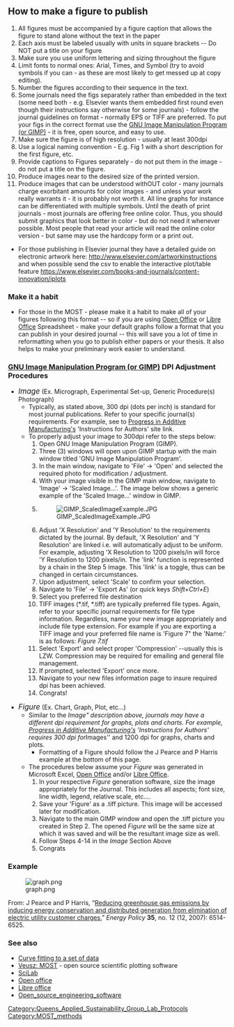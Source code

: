 {{MOST}}

== How to make a figure to publish ==

# All figures must be accompanied by a figure caption that allows the figure to stand alone without the text in the paper
# Each axis must be labeled  usually with units in square brackets -- Do NOT put a title on your figure
# Make sure you use uniform lettering and sizing throughout the figure
# Limit fonts to normal ones: Arial, Times, and Symbol (try to avoid symbols if you can - as these are most likely to get messed up at copy editing).
# Number the figures according to their sequence in the text.
# Some journals need the figs separately rather than embedded in the text (some need both - e.g. Elsevier wants them embedded first round even though their instructions say otherwise for some journals) - follow the journal guidelines on format - normally EPS or TIFF are preferred. To put your figs in the correct format use the [http://www.gimp.org/ GNU Image Manipulation Program (or GIMP)] - it is free, open source, and easy to use.
# Make sure the figure is of high resolution - usually at least 300dpi
# Use a logical naming convention - E.g. Fig 1 with a short description for the first figure, etc.
# Provide captions to Figures separately - do not put them in the image - do not put a title on the figure.
# Produce images near to the desired size of the printed version.
# Produce images that can be understood withOUT color - many journals charge exorbitant amounts for color images - and unless your work really warrants it - it is probably not worth it. All line graphs for instance can be differentiated with multiple symbols. Until the death of print journals - most journals are offering free online color. Thus, you should submit graphics that look better in color - but do not need it whenever possible. Most people that read your article will read the online color version - but same may use the hardcopy form or a print out.


* For those publishing in Elsevier journal they have a detailed guide on electronic artwork here: http://www.elsevier.com/artworkinstructions and when possible send the csv to enable the interactive plot/table feature https://www.elsevier.com/books-and-journals/content-innovation/iplots

=== Make it a habit ===
* For those in the MOST - please make it a habit to make all of your figures following this format -- so if you are using [[Open Office]] or [[Libre Office]] Spreadsheet - make your default graphs follow a format that you can publish in your desired journal -- this will save you a lot of time in reformatting when you go to publish either papers or your thesis. It also helps to make your preliminary work easier to understand.

===[http://www.gimp.org/ GNU Image Manipulation Program (or GIMP)] DPI Adjustment Procedures===
* <big>''Image''</big> (Ex. Micrograph, Experimental Set-up, Generic Procedure(s) Photograph)
** Typically, as stated above, 300 dpi (dots per inch) is standard for most journal publications.  Refer to your specific journal(s) requirements. For example, see to [https://www.springer.com/engineering/production+engineering/journal/40964 Progress in Additive Manufacturing's] 'Instructions for Authors' site link.
**To properly adjust your image to 300dpi refer to the steps below:
**# Open GNU Image Manipulation Program (GIMP).
**# Three (3) windows will open upon GIMP startup with the main window titled 'GNU Image Manipulation Program'.
**# In the main window, navigate to 'File' -> 'Open' and selected the required photo for modification / adjustment.
**# With your image visible in the GIMP main window, navigate to 'Image' -> 'Scaled Image...'.  The image below shows a generic example of the 'Scaled Image...' window in GIMP.
**# [[File:GIMP_ScaledImageExample.JPG]]
**# Adjust 'X Resolution' and 'Y Resolution' to the requirements dictated by the journal. By default, 'X Resolution' and 'Y Resolution' are linked i.e. will automatically adjust to be uniform. For example, adjusting 'X Resolution to 1200 pixels/in will force 'Y Resolution to 1200 pixels/in.  The 'link' function is represented by a chain in the Step 5 image. This 'link' is a toggle, thus can be changed in certain circumstances.
**# Upon adjustment, select 'Scale' to confirm your selection.
**# Navigate to 'File' -> 'Export As' (or quick keys ''Shift+Ctrl+E'')
**# Select you preferred file destination
**# TIFF images (*.tif, *.tiff) are typically preferred file types. Again, refer to your specific journal requirements for file type information. Regardless, name your new image appropriately and include file type extension. For example if you are exporting a TIFF image and your preferred file name is 'Figure 7" the 'Name:' is as follows: ''Figure 7.tif''
**# Select 'Export' and select proper 'Compression' --usually this is LZW. Compression may be required for emailing and general file management.
**# If prompted, selected 'Export' once more.
**# Navigate to your new files information page to insure required dpi has been achieved.
**# Congrats!

* <big>''Figure''</big> (Ex. Chart, Graph, Plot, etc...)
** Similar to the ''Image" description above, journals may have a different dpi requirement for graphs, plots and charts. For example, [https://www.springer.com/engineering/production+engineering/journal/40964 Progress in Additive Manufacturing's] 'Instructions for Authors'  requires 300 dpi for ''Images'' and 1200 dpi for graphs, charts and plots.
*** Formatting of a Figure should follow the J Pearce and P Harris example at the bottom of this page.
** The procedures below assume your ''Figure'' was generated in Microsoft Excel, [[Open Office]] and/or [[Libre Office]].
**# In your respective ''Figure'' generation software, size the image appropriately for the Journal. This includes all aspects; font size, line width, legend, relative scale, etc.... 
**# Save your 'Figure' as a .tiff picture. This image will be accessed later for modification. 
**# Navigate to the main GIMP window and open the .tiff picture you created in Step 2. The opened ''Figure'' will be the same size at which it was saved and will be the resultant image size as well.  
**# Follow Steps 4-14 in the ''Image'' Section Above
**# Congrats

=== Example ===

[[File:graph.png]]

From:
J Pearce and P Harris, “[http://dx.doi.org/10.1016/j.enpol.2007.08.029 Reducing greenhouse gas emissions by inducing energy conservation and distributed generation from elimination of electric utility customer charges],” ''Energy Policy'' '''35''', no. 12 (12, 2007): 6514-6525.

=== See also ===
* [[Curve fitting to a set of data]]
* [[Veusz: MOST]] - open source scientific plotting software
* [[SciLab]]
* [[Open office]]
* [[Libre office]]
* [[Open_source_engineering_software]]

[[Category:Queens_Applied_Sustainability_Group_Lab_Protocols]]
[[Category:MOST_methods]]